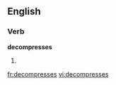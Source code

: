 ==English==

===Verb===
'''decompresses'''

# {{third-person singular of|[[decompress]]}}

[[fr:decompresses]]
[[vi:decompresses]]